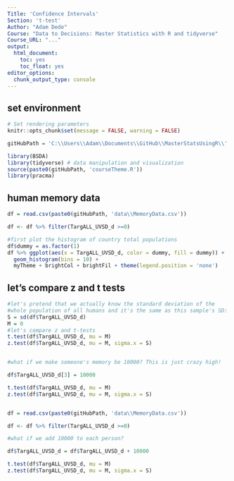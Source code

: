 ```yaml
---
Title: 'Confidence Intervals'
Section: 't-test'
Author: "Adam Dede"
Course: "Data to Decisions: Master Statistics with R and tidyverse"
Course_URL: "..." 
output:
  html_document:
    toc: yes
    toc_float: yes
editor_options:
  chunk_output_type: console
---
```



## set environment

```r

# Set rendering parameters
knitr::opts_chunk$set(message = FALSE, warning = FALSE)

gitHubPath = 'C:\\Users\\Adam\\Documents\\GitHub\\MasterStatsUsingR\\'

library(BSDA)
library(tidyverse) # data manipulation and visualization
source(paste0(gitHubPath, 'courseTheme.R'))
library(pracma)

```

## human memory data

```r
df = read.csv(paste0(gitHubPath, 'data\\MemoryData.csv'))

df <- df %>% filter(TargALL_UVSD_d >=0)

#first plot the histogram of country total populations 
df$dummy = as.factor(1)
df %>% ggplot(aes(x = TargALL_UVSD_d, color = dummy, fill = dummy)) + 
  geom_histogram(bins = 10) + 
  myTheme + brightCol + brightFil + theme(legend.position = 'none')

```

## let's compare z and t tests 

```r

#let's pretend that we actually know the standard deviation of the 
#whole population of all humans and it's the same as this sample's SD: 
S = sd(df$TargALL_UVSD_d)
M = 0
#let's compare z and t-tests 
t.test(df$TargALL_UVSD_d, mu = M)
z.test(df$TargALL_UVSD_d, mu = M, sigma.x = S)


#what if we make someone's memory be 10000? This is just crazy high!  

df$TargALL_UVSD_d[3] = 10000

t.test(df$TargALL_UVSD_d, mu = M)
z.test(df$TargALL_UVSD_d, mu = M, sigma.x = S)


df = read.csv(paste0(gitHubPath, 'data\\MemoryData.csv'))

df <- df %>% filter(TargALL_UVSD_d >=0)

#what if we add 10000 to each person?  

df$TargALL_UVSD_d = df$TargALL_UVSD_d + 10000

t.test(df$TargALL_UVSD_d, mu = M)
z.test(df$TargALL_UVSD_d, mu = M, sigma.x = S)

```


